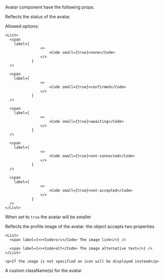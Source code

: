 
<PackageInstallGuide packageName="@wpmudev/sui-avatar" />

<Section title="Props" border={true}>
  <p>Avatar component have the following props.</p>

  <PropSection title="status" type="string" defaultValue="none">
    <p>Reflects the status of the avatar.</p>
    <p>Allowed options:</p>

    <List>
      <span
        label={
					<>
						<Code small={true}>none</Code>
					</>
				}
      />

      <span
        label={
					<>
						<Code small={true}>confirmed</Code>
					</>
				}
      />

      <span
        label={
					<>
						<Code small={true}>awaiting</Code>
					</>
				}
      />

      <span
        label={
					<>
						<Code small={true}>not-connected</Code>
					</>
				}
      />

      <span
        label={
					<>
						<Code small={true}>not-accepted</Code>
					</>
				}
      />
    </List>
  </PropSection>

  <PropSection title="isSmall" type="boolean" defaultValue="false">
    <p>When set to <Code small={true}>true</Code> the avatar will be smaller</p>
  </PropSection>

  <PropSection title="image" type="object">
    <p>Reflects the profile image of the avatar. the object accepts two properties</p>

    <List>
      <span label={<><Code>src</Code> The image link</>} />

      <span label={<><Code>alt</Code> The image alternative text</>} />
    </List>

    <p>If the image is not specified an icon will be displayed instead</p>
  </PropSection>

  <PropSection title="className" type="string">
    <p>A custom className(s) for the avatar</p>
  </PropSection>
</Section>

<CommonPropsNotice />
